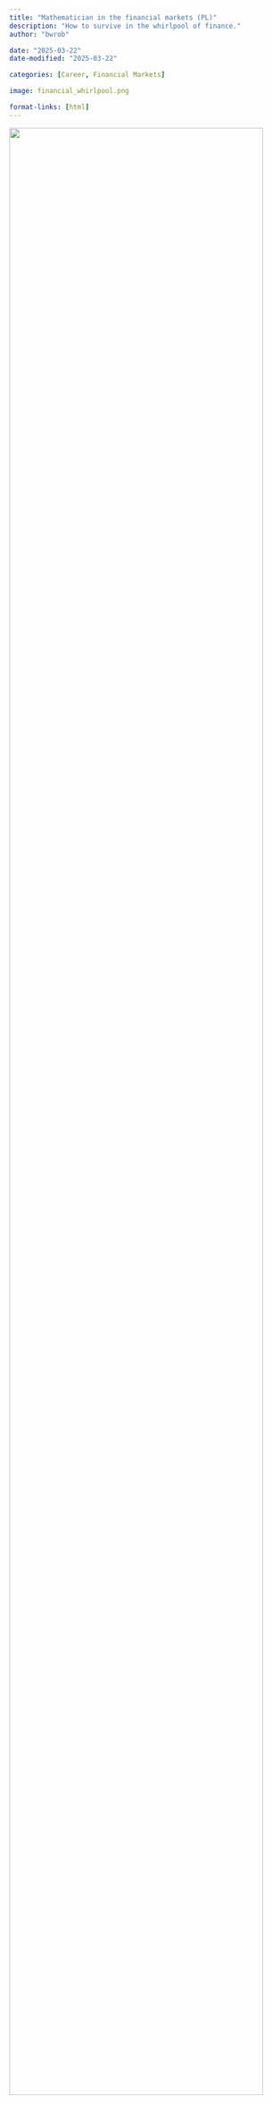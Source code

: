 ```yaml
---
title: "Mathematician in the financial markets (PL)"
description: "How to survive in the whirlpool of finance."
author: "bwrob"

date: "2025-03-22"
date-modified: "2025-03-22"

categories: [Career, Financial Markets]

image: financial_whirlpool.png

format-links: [html]
---
```

![](financial_whirlpool.png){width="95%" fig-align="center"}

## Summary

This post accompanies a lecture I delivered at the University of Wroclaw on career planning for mathematicians. It explores the skills, roles, and opportunities in the financial industry, highlighting how mathematical expertise can be applied to areas like risk management, quantitative analysis, and algorithmic trading.

## Rynki Finansowe

Rynki finansowe to złożone ekosystemy, w których handluje się aktywami, takimi jak akcje, obligacje i instrumenty pochodne. Rynki te ułatwiają przepływ kapitału między inwestorami a przedsiębiorstwami, napędzając wzrost gospodarczy. Pozwalają takze na transfer już istniejącego ryzyka finansowego.

Charakteryzują się:

* Ciągłymi zmianami i zmiennością.
* Ogromnymi wolumenami danych.
* Wzajemnymi powiązaniami globalnych gospodarek.
* Potrzebą precyzyjnej wyceny i oceny ryzyka.

Główne postaci na parkietach rynkiowych:

* **Spekulant:**
    * Cel: Zysk z przewidywania zmian cen.
    * Działanie: Kupno/sprzedaż z ryzykiem.
    * Znaczenie: Płynność, zmienność.

* **Arbitrażysta:**
    * Cel: Zysk bez ryzyka z różnic cen.
    * Działanie: Szybkie transakcje wykorzystujące niespójności.
    * Znaczenie: Efektywność rynków.

* **Hedger:**
    * Cel: Zmniejszenie ryzyka.
    * Działanie: Zabezpieczanie się instrumentami finansowymi.
    * Znaczenie: Stabilność rynków.

* **Pośrednik:**
    * Cel: Ułatwienie transakcji.
    * Działanie: Łączenie kupujących i sprzedających.
    * Znaczenie: Płynność, dostęp do rynków.

## Rola Matematyków


* **Modelowanie niepewności:**
    * Rynki finansowe charakteryzują się inherentną niepewnością.
    * Matematycy wykorzystują zaawansowane narzędzia rachunku prawdopodobieństwa i statystyki do modelowania oraz kwantyfikacji tej niepewności, co umożliwia efektywne zarządzanie ryzykiem.
* **Precyzyjna wycena instrumentów finansowych:**
    * Wycena instrumentów finansowych, w szczególności instrumentów pochodnych, wymaga stosowania złożonych modeli matematycznych.
    * Rachunek stochastyczny, równania różniczkowe cząstkowe oraz metody numeryczne stanowią fundamentalne narzędzia w tym procesie.
* **Zarządzanie ryzykiem finansowym:**
    * Matematycy opracowują zaawansowane modele służące do pomiaru i zarządzania różnorodnymi rodzajami ryzyka finansowego, w tym ryzykiem rynkowym, kredytowym oraz operacyjnym.
    * Zapewnia to stabilność i odporność instytucji finansowych na potencjalne wstrząsy.
* **Handel algorytmiczny:**
    * Handel wysokiej częstotliwości oraz inne strategie algorytmiczne opierają się na optymalizacji matematycznej i analizie statystycznej w celu identyfikacji i wykorzystania możliwości rynkowych.
* **Analiza danych finansowych:**
    * Analiza i interpretacja ogromnych zbiorów danych finansowych wymaga zastosowania zaawansowanych technik matematycznych i statystycznych.
    * Matematycy posiadają kompetencje w zakresie ekstrakcji istotnych informacji ze złożonych zbiorów danych.
* **Optymalizacja portfela inwestycyjnego:**
    * Optymalizacja portfela inwestycyjnego oraz inne problemy finansowe wymagają znalezienia optymalnych rozwiązań przy uwzględnieniu określonych ograniczeń.
    * Techniki optymalizacji matematycznej mają kluczowe znaczenie w osiąganiu pożądanych wyników.
* **Zgodność z regulacjami prawnymi:**
    * Przepisy regulujące sektor finansowy wymagają rygorystycznej analizy ilościowej oraz walidacji modeli.
    * Matematycy odgrywają istotną rolę w zapewnieniu zgodności instytucji finansowych z obowiązującymi regulacjami.
zgodności z tymi przepisami.

## Rodzaje analityków ilościowych

```python
# | echo: false
# | output: asis
# | collapse: true

from IPython.display import display, Markdown
import plotly.graph_objects as go
import yfinance as yf
import dataclasses

import dataclasses


@dataclasses.dataclass
class QuantType:
    skills: dict[str, int]
    description: str


job_skills = {
    "Front Office Quant": QuantType(
        skills={
            "Analiza Danych": 1,
            "Inżynieria Oprogramowania": 1,
            "Matematyka Finansowa": 3,
            "Programowanie": 3,
            "Wiedza Finansowa": 3,
            "Wiedza Regulacyjna": 1,
        },
        description="Opracowuje i stosuje modele ilościowe do wyceny, zarządzania ryzykiem i strategii handlowych w dziale transakcyjnym instytucji finansowej.",
    ),
    "Market Risk Quant": QuantType(
        skills={
            "Analiza Danych": 1,
            "Modelowanie Ryzyka": 3,
            "Matematyka Finansowa": 2,
            "Programowanie": 2,
            "Wiedza Finansowa": 2,
            "Wiedza Regulacyjna": 2,
        },
        description="Opracowuje i waliduje modele do pomiaru i zarządzania ryzykiem rynkowym, zapewniając zgodność z wymogami regulacyjnymi.",
    ),
    "Credit Risk Quant": QuantType(
        skills={
            "Analiza Danych": 2,
            "Modelowanie Ryzyka": 3,
            "Matematyka Finansowa": 3,
            "Programowanie": 2,
            "Inżynieria Oprogramowania": 1,
            "Wiedza Finansowa": 2,
        },
        description="Opracowuje i waliduje modele do pomiaru i zarządzania ryzykiem kredytowym, oceniając prawdopodobieństwo niewypłacalności pożyczkobiorcy.",
    ),
    "Validation Quant": QuantType(
        skills={
            "Analiza Danych": 1,
            "Matematyka Finansowa": 3,
            "Programowanie": 2,
            "Walidacja Modeli": 3,
            "Wiedza Regulacyjna": 3,
        },
        description="Niezależnie ocenia i waliduje modele finansowe opracowane przez innych kwantów, zapewniając ich dokładność i solidność.",
    ),
    "Quant Researcher": QuantType(
        skills={
            "Eksploracja Danych": 2,
            "Programowanie": 2,
            "Uczenie Statystyczne": 3,
            "Matematyka Finansowa": 3,
            "Wiedza Finansowa": 3,
        },
        description="Prowadzi nowatorskie badania w dziedzinie finansów ilościowych, opracowując nowe modele i techniki handlu, zarządzania ryzykiem i wyceny aktywów.",
    ),
    "Algorithmic Trader": QuantType(
        skills={
            "Eksploracja Danych": 2,
            "Inżynieria Oprogramowania": 2,
            "Mikrostruktura Rynku": 3,
            "Programowanie": 3,
            "Wiedza Finansowa": 3,
            "Zarządzanie Danymi": 2,
            "Uczenie Statystyczne": 3,
        },
        description="Opracowuje i wdraża zautomatyzowane strategie handlowe przy użyciu modeli ilościowych i algorytmów, często koncentrując się na handlu wysokiej częstotliwości.",
    ),
    "Quant Developer": QuantType(
        skills={
            "Inżynieria Oprogramowania": 3,
            "Matematyka Finansowa": 1,
            "Programowanie": 3,
            "Projektowanie Algorytmów": 3,
            "Wiedza Finansowa": 2,
            "Wiedza Regulacyjna": 1,
            "Zarządzanie Danymi": 2,
        },
        description="Projektuje i wdraża rozwiązania programowe dla systemów handlu ilościowego, platform zarządzania ryzykiem i narzędzi modelowania finansowego.",
    ),
}

all_skills = set()
for data in job_skills.values():
    all_skills.update(data.skills.keys())
all_skills = tuple(reversed(sorted(all_skills)))


tabs = all_skills
display(Markdown(":::{.panel-tabset}"))

for job_title, data in job_skills.items():
    display(Markdown("\n"))
    display(Markdown("### {}".format(job_title)))
    display(Markdown("\n"))
    display(Markdown(data.description))

    skill_values = [data.skills.get(skill, 0) for skill in all_skills]
    fig = go.Figure(
        data=[
            go.Bar(
                y=all_skills,
                x=skill_values,
                orientation="h",
            )
        ]
    )

    fig.update_layout(
        title=f"Skill Levels - {job_title}",
        xaxis_showgrid=False,
        xaxis=dict(tickmode="linear", tick0=0, dtick=1),
        width=600,
    )

    display(fig)

display(Markdown(":::"))
```

## Codzienne Doświadczenia Quanta

Życie analityka ilościowego wykracza daleko poza samo przetwarzanie liczb. To różnorodne połączenie wiedzy technicznej i umiejętności interpersonalnych.

* **Rozwój i Testowanie Modeli:**
    * Znaczną część dnia poświęca się na rozwój, udoskonalanie lub testowanie modeli ilościowych.
    * Obejmuje to kodowanie, analizę statystyczną i rygorystyczne testowanie, co wymaga silnych umiejętności **rozwiązywania problemów** i **myślenia analitycznego**.
* **Współpraca i Komunikacja:**
    * Quanci ściśle współpracują z traderami, menedżerami ryzyka i programistami.
    * Wyjaśnianie złożonych modeli i wyników nietechnicznym współpracownikom jest kluczowe, co podkreśla znaczenie **jasnej komunikacji**.
    * Praca w zespołach wymaga doskonałych umiejętności **współpracy**.
* **Rozwiązywanie Problemów pod Presją:**
    * Rynki finansowe mogą być niestabilne, co wymaga od kwantów szybkiego dostosowywania się do zmieniających się warunków.
    * Wymaga to **zdolności adaptacji** i umiejętności zachowania spokoju pod presją.
    * Poziom presji znacznie różni się w zależności od stanowiska.
* **Ciągłe Uczenie się:**
    * Dziedzina finansów ilościowych stale się rozwija, co wymaga od kwantów bycia na bieżąco z nowymi technikami i technologiami.
    * Zaangażowanie w **całożyciowe uczenie się** jest niezbędne, co może sprawić, że praca jest ciekawa.
* **Bycie na bieżąco**
    * Niektóre profesje wymagają stałej znajomości przeglądu danych rynkowych, wiadomości i raportów, aby być na bieżąco z globalnymi trendami finansowymi.
    * Wymaga to **dbałości o szczegóły** i umiejętności szybkiego przyswajania złożonych informacji.
* **Zgodność z Regulacjami:**
    * Wielu quantów spędza czas na upewnianiu się, że modele i procesy są zgodne z obowiązującymi przepisami. Wymaga to dużej **dbałości o szczegóły** i umiejętności rozumienia złożonych dokumentów.

## Potencjali pracodawcy

:::{.panel-tabset}

### Wrocław

* Allianz Deutchland (ubezpieczenia)
* BNY Mellon
* EY (konsulting)
* Qube RT
* Santander
* UBS

### Polska

* Citi
* Commerzbank
* Goldman Sachs
* HSBC
* mBank
* Natwest
* Point 72
* Revolut
* Standard Chartered

:::

## Przegląd mojej edukacji i kariery

[Resume](../../pages/resume.qmd)

## Materiały

### Książki popularne
- [
The Quants: How a New Breed of Math Whizzes Conquered Wall Street and Nearly Destroyed It -- Scott Patterson ](https://www.amazon.pl/Quants-Whizzes-Conquered-Street-Destroyed/dp/0307453383)
- [
A Random Walk Down Wall Street: The Time-Tested Strategy for Successful Investing -- Burton G. Malkiel](https://www.amazon.pl/Random-Walk-Down-Wall-Street/dp/0393358380/ref=sr_1_2?crid=1W4HZGGMCPXAH&dib=eyJ2IjoiMSJ9.Q_in3kdh8y-uXHbz63xwv4icS1gkci0B1-6hYgi3E3SOvzab9rkMMDRfV-2R-w8nEoh5r51cbapjszbhoXftUqKflaXkDNNtOuoTnR-JjeFuXyxihtN9ZjMtkYxwegDOgH-ckqhdtv4lBqQEWVR6tbxler_okYcmpxMQQHGmVVVSI5KUWyTiYN1PlMGF7YgskPvLe7NAS92R_GpzphX4JmCxBj_XT0JOJPJKZpDviId65oCbF1wnGsuL-MtZwah_KAPYMU2gfZxuLciI_J_PRWs-OydFtvtIXnnwyBcz5w_HNBjZ4dVL-bYJmMwQJ72A.7FRbzQVSiOKe43_JVVkvE0uatJCvGY6SeP-LB7qXJk4&dib_tag=se&keywords=random+walk+down+wall+street&qid=1743147892&sprefix=random+walk+%2Caps%2C113&sr=8-2)
- [
The Money Formula: Dodgy Finance, Pseudo Science, and How Mathematicians Took Over the Markets -- Paul Wilmott, David Orrell ](https://www.amazon.pl/Money-Formula-Finance-Science-Mathematicians/dp/1119358612/ref=sr_1_1?crid=3MKWYCUO6PI73&dib=eyJ2IjoiMSJ9.qjPzdto7o1HkZ5Bln3iLZaIeAPGJV2jl79qCQlTCb5x8ri5_REY4VYJm4CS5osmQNBrOvBsCpOmOvtKFhzP7JzY3OTz_Rejw_Oixb-9Ut1VrSAjkZUBuxbpxod9ZOfoTu0b7LO7XQyFFesE5BtTXGD3S6uob3JpeK84HSGDCPFbcdOxIzGvtCvJt2pGQJIa3y5MYl_GkfHRGCifiVyberYGGo5LJwzlIaZXrW4Olcww1Pp5SlOphC6ybYEUQtq5hX5Y_QptTwVX3s7BuIYOhCnIQbqaJivK3lMeL4sZEQM1iXRSIrRTvdCH_jyIgxbzMGPOjDU4LNMLdBLYnSJ1xVus6zJfKS9mjexVpG7szdCUnznaXM9z-BOwqMfI0FjS7454Zn3WBNEMa9vcqgJsZGjD9eQ8tROwa6WuBF_Srmbu0R6DO5IQ7ymCsun8EM1J-.70m2CEdtCnSpHNGwtwtajzvCG3TMC1YPtyT3iJBbphQ&dib_tag=se&keywords=the+money+formula&qid=1743147962&sprefix=the+money+form%2Caps%2C103&sr=8-1)

### Biografie
- [A Man for All Markets: From Las Vegas to Wall Street, How I Beat the Dealer and the Market -- Edward O. Thorp ](https://www.amazon.pl/Man-All-Markets-Street-Dealer/dp/0812979907/ref=sr_1_1?crid=2K13FHXQS2SZN&dib=eyJ2IjoiMSJ9.RJZpnl206t7XXNtlhqkOR7oYmQe_dcivmw6ztqaFHmDB3FUtCRFSX6bov4hx0fPJKrsjsoCJ5a7gEiSkLTNZQuC2JaeZsXRFXAsca0_imJ5UXzgx48pM1JYK0eFZo0P4idrfDzFkQohzYfeMGhI3XUxB5IEEoOlpR6o4HTk1aqTleNQComnOdCdnQUVUmrH9LrNJ4yBwuo1jI3W_uW7poRZD2mnwqYPp8kA5ptJDJhEDPjWbn4Kt4w03l13qx5iiUB5q3DjOhHIOBn8-rttcPk48xoTnzflkLr5kMkKz2VMMGVsKjH5gp8NwTeh4zjf7OkacuKLw7yzQk69AnkTJbg.RR899uP7uBEyeF_Yxz_-HxGbCZ2fwFOENTWm4fnf50w&dib_tag=se&keywords=the+man+for+all+markets&qid=1743147099&sprefix=the+man+for+all+ma%2Caps%2C99&sr=8-1)
- [
The Man Who Solved the Market: How Jim Simons Launched the Quant Revolution -- Gregory Zuckerman ](https://www.amazon.pl/Man-Who-Solved-Market-Revolution/dp/0593086317/ref=pd_lpo_d_sccl_2/257-5762872-5624662?pd_rd_w=Y63Cm&content-id=amzn1.sym.4f0010e1-e663-418f-b0d7-f571eacea3de&pf_rd_p=4f0010e1-e663-418f-b0d7-f571eacea3de&pf_rd_r=1VGNB9V9VHCTNAKXWAJP&pd_rd_wg=S9CVu&pd_rd_r=8f8c7731-255c-4798-8390-7560d8fe41d6&pd_rd_i=0593086317&psc=1)
- [
My Life as a Quant: Reflections on Physics and Finance -- Emanuel Derman ](https://www.amazon.pl/My-Life-Quant-Reflections-Physics/dp/0470192739/ref=sr_1_1?crid=1C3YC85CCMHY6&dib=eyJ2IjoiMSJ9.ZXtaJIGHfwUq_nbtUvAUHkQ6jl-E0cJI6P2r9i9Q2qs.6FPkV19seKV8ur934_q5y-wuvaIE-ILZ5qJfFP69Kzs&dib_tag=se&keywords=my+life+as+a+quant+derman&qid=1743147195&sprefix=my+life+as+a+qu%2Caps%2C111&sr=8-1)

### Podstawy matematyki finansowej/finansów ilościowych

- [
Financial Calculus: An Introduction to Derivative Pricing  -- Martin Baxter, Andrew Rennie ](https://www.amazon.pl/Financial-Calculus-Introduction-Derivative-Pricing/dp/0521552893/ref=sr_1_1?crid=224BTTLDF1R7B&dib=eyJ2IjoiMSJ9.jIE1xIxSaiHw9MVO00XmcAUUDvhnxydbZrfIa0P5t00O1F8FIVjbqJ6CEp3YVftz95x4SaOBBi8l_sGjcx6CIDBPeM0YHne4wfgCwt9UQSlv7zguJSzmsLmbcsnsklFNkwnfWleLJ4KFH2HSmv3X9F7dEJNFhkYQpXmmqL0yhopSfPOITANH9g-a3aBaUXqHqRmZx3bFVJUSEKsLmLFsw3BhSmsh7RS4sEU0IAZ0INZfGqMAPTEPFCyWSHix50YVPmzcywnxKHVb4xz3el8MPH9duDchlHq-42he0JyBP2p4wtfqrvsTKhsm9tXqRCCjlIsl_pRwEuiL2qJZ_hhJ-llwgm4S3l9cD5dDgOMrPlqwvGsq5PwYm-6vRItGgvGSsaYsZfS51AoSSPS_bnuEFvKNvq1xiSH1EkaK9s48vaTjtvMnZrMSYdz7JwGtUeF-.S8r875u8Sk0zcE70rkbfxfppwpYRCyJtQh1dW6YP9VY&dib_tag=se&keywords=financial+calculus&qid=1743147318&sprefix=financial+cal%2Caps%2C108&sr=8-1)
- [
Paul Wilmott Introduces Quantitative Finance -- Paul Wilmott ](https://www.amazon.pl/Paul-Wilmott-Introduces-Quantitative-Finance/dp/0470319585/ref=sr_1_2?__mk_pl_PL=%C3%85M%C3%85%C5%BD%C3%95%C3%91&crid=13DORP0UI7GI3&dib=eyJ2IjoiMSJ9.Acf2r9uXUoVi3cGPQstWJa4XEtmkGvQRRTRIOT6axWW1zYvdQcSoTj_O_nhlbK879FDoIm_ZGA87QO9dAtKdUBq4RxIH14hCimpYru9lbgqB3rMRIO5q6e_4honTko0fauRHDGPo16XowWXuH3EFb5LUQDgib0E3WGSpyUUn8q9Depa0-RwTsF6OewlKPA3Lv9DJxo-tYmq9nK3ruVORodg8nPaumh3m62BmzJQIUBzHr-AMkcYPNBnrGSvGHg_OHupk5xfh_xk5XkD1_wAbja3icsEJM5iQDc9kKZGNja1d_rD8xXhRUOeCWtfkrFqXh9L-NDPdHaF6eJ8NELXCiJ3wLP277zlNA5VEKjwr6QRScAX_qoW2WhCCuONlGAWp1p-SHr_ioG7MZ6mCFCrS70LYG3d23BLy5ZWkFXR5PtBxxY3ucqKNPgTmsSHjrMq4.jTolMLk4qD4sek3V6PObfyw-wAaA3HpSAkZzLxqWv8c&dib_tag=se&keywords=wilmott&qid=1743147433&sprefix=wilmott%2Caps%2C94&sr=8-2)
- [
Stochastic Calculus for Finance I: The Binomial Asset Pricing Model -- Steven Shreve ](https://www.amazon.pl/Stochastic-Calculus-Finance-Binomial-Pricing/dp/0387401008?ref_=Oct_d_omg_d_27253366031_1&pd_rd_w=PFqQp&content-id=amzn1.sym.fa91fe24-39af-42d2-adb5-f7d474a12b45&pf_rd_p=fa91fe24-39af-42d2-adb5-f7d474a12b45&pf_rd_r=WDAMCMG4VJTQZJQNAPWX&pd_rd_wg=uu0O5&pd_rd_r=c83aceba-36da-42c0-8846-670960c51584&pd_rd_i=0387401008)
 - [
Mathematical Modeling and Computation in Finance: With Exercises and Python and MATLAB Computer Codes -- Cornelis W Oosterlee & Lech A Grzelak ](https://www.amazon.pl/Mathematical-Modeling-Computation-Finance-Exercises/dp/1786348055/ref=sr_1_1?__mk_pl_PL=%C3%85M%C3%85%C5%BD%C3%95%C3%91&crid=1PTX9LNPV5O00&dib=eyJ2IjoiMSJ9.Ztp8T_RoHtuzFvO5a0WxEAMMcdsWt1NvyGx4JNngYSMj3cNWbJoEx9WmlX2PzLBUeF45Gcg8hV-UwsPSzmK4s0EJh4_9cdrhTWfx9_LDowwhxgjT8uIhOfyjFQNSp9x0a4gPsaeEkrQOwf6we6MWN4H5AgN4EJstkbkXVADPn-pealGuBWL1jXSgNDsg-sGugyVg01-wD-d90HAcqrKXyKMB59xuIRTZSTu_C9HLXGxZcjeEi60YJU2MLpOum_5w.JFJAEc7DCJutuoPLDYd9fN5Td3jynrV2IW3tvdJtmqQ&dib_tag=se&keywords=MATHEMATICAL+MODELING+AND+COMPUTATION+IN+FINANCE%3A&qid=1743148195&sprefix=mathematical+modeling+and+computation+in+finance+%2Caps%2C89&sr=8-1)

### Przygotowanie do rozmów rekrutacyjnych

- [
Frequently Asked Questions in Quantitative Finance -- Paul Wilmott ](https://www.amazon.pl/Frequently-Asked-Questions-Quantitative-Finance/dp/0470748753/ref=pd_bxgy_thbs_d_sccl_2/257-5762872-5624662?pd_rd_w=cyi9H&content-id=amzn1.sym.71e0abca-6e8f-42cb-bc1c-dd3fdec92313&pf_rd_p=71e0abca-6e8f-42cb-bc1c-dd3fdec92313&pf_rd_r=APBPBHZMP6JGQFQCNZJX&pd_rd_wg=LoCKZ&pd_rd_r=bd792de7-eb07-4973-83f0-0cb0ae243d42&pd_rd_i=0470748753&psc=1)
- [
Quant Job Interview Questions and Answers - Mark Joshi](https://www.amazon.pl/Joshi-Interview-Questions-Answers-Second/dp/B00NBE74RY/ref=sr_1_7?crid=2KGGBEAVKS8G6&dib=eyJ2IjoiMSJ9.Chh1WFBhlI0VzVgAbdKEmyTN6FeqL9XBp7Bl_1ok_GFQLH6uBOxEWl7XXXJkeuq_8Q5eq9BllpWVyUuMXhhcB6SG1Oo8tQrJfrfesCUokeXT_SjzdPYNz2WawlM-N4GrBw2JYtxwsaS6--QNBXA7Kg.9DoNdVdXVudg9bnAESsMu4dDN7ndSOYmW0iilLuB5d8&dib_tag=se&keywords=quant+interview&qid=1743147626&sprefix=quant+intervie%2Caps%2C86&sr=8-7)
- [
150 Most Frequently Asked Questions on Quant Interviews -- Dan Stefanica, Radoš Radoičić, Tai-Ho Wang](https://www.amazon.pl/Frequently-Asked-Questions-Quant-Interviews/dp/173453124X/ref=sr_1_1?crid=3MR4U7D96C8CW&dib=eyJ2IjoiMSJ9.6qZR5OZxCC2LBuR-pWVGx_09deO6i_fiyOBHpYMQ_2PTfiWgKzMGiyz8qe4r-auu.Pka1MfBkGj_U5J-jwvKo_Zbw2CYrlnI0-rpmmBBx978&dib_tag=se&keywords=quant+interviews&qid=1743147775&sprefix=Quant+inter%2Caps%2C99&sr=8-1)

### YouTube

- [Computations in Finance](https://www.youtube.com/computationsinfinance)
- [Dimitri Bianco](https://www.youtube.com/@DimitriBianco)
